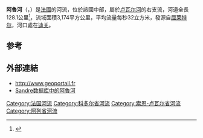 {{noteTA
|G1=法国地名
|G2=单位
}}
{{Infobox river
  | name              = 阿鲁河
  | native_name       = Arroux
  | image             = Porte-Arroux-Autun.jpg 
  | image_caption     = 流经[[歐坦|歐坦]]的阿鲁河
  | map               = Arroux.png
  | source1_location  = [[屈莱特尔|屈莱特尔]] 
  | mouth_location    = [[卢瓦尔河|卢瓦尔河]] 
  | mouth_coordinates = {{coord|46|29|24|N|3|57|33|E|name=Loire-Arroux|display=inline,title}}
  | progression       = {{RLoire}}
  | subdivision_type1 = [[世界政區索引|国家]]
  | subdivision_name1 = {{FR}} 
  | length            = {{convert|128.1|km|abbr=on}} 
  | source1_elevation = 
  | discharge1_avg    = {{convert|32|m3/s|abbr=on}} 
  | basin_size        = {{convert|3,174|km2|abbr=on}}
}}
'''阿魯河'''（{{lang-fr|Arroux}}，{{IPA-fr|aʁu}}）是[[法國|法國]]的河流，位於該國中部，屬於[[卢瓦尔河|卢瓦尔河]]的右支流，河道全長128.1公里<ref>{{Cite web |url=http://services.sandre.eaufrance.fr/Courdo/Fiche/client/fiche_courdo.php?CdSandre=K1--0180 |title="Fiche cours d'eau - Arroux (K1--0180)" |access-date=2019-04-04 |archive-date=2016-03-04 |archive-url=https://web.archive.org/web/20160304111927/http://services.sandre.eaufrance.fr/Courdo/Fiche/client/fiche_courdo.php?CdSandre=K1--0180 |dead-url=no }}</ref>，流域面積3,174平方公里，平均流量每秒32立方米，發源自[[屈莱特尔|屈莱特尔]]，河口處在[[迪关|迪关]]。

==参考==
{{reflist}}

==外部連結==
{{commons category|Arroux}}
*http://www.geoportail.fr {{Wayback|url=http://www.geoportail.fr/ |date=20101215171356 }}
*[http://sandre.eaufrance.fr/app/chainage/courdo/htm/K1--018-.php?cg=K1--018- Sandre数据库中的阿魯河] {{Wayback|url=http://sandre.eaufrance.fr/app/chainage/courdo/htm/K1--018-.php?cg=K1--018- |date=20190713182405 }}

{{France-geo-stub}}
[[Category:法国河流|Category:法国河流]]
[[Category:科多尔省河流|Category:科多尔省河流]]
[[Category:索恩-卢瓦尔省河流|Category:索恩-卢瓦尔省河流]]
[[Category:阿列省河流|Category:阿列省河流]]
